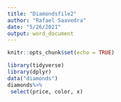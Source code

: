 ```yaml
---
title: "Diamondsfile2"
author: "Rafael Saavedra"
date: "5/26/2021"
output: word_document
---
```


```r
knitr::opts_chunk$set(echo = TRUE)
```

```r
library(tidyverse)
library(dplyr)
data("diamonds")
diamonds%>%
 select(price, color, x)
```


